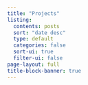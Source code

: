 ```yaml
---
title: "Projects"
listing:
  contents: posts
  sort: "date desc"
  type: default
  categories: false
  sort-ui: true
  filter-ui: false
page-layout: full
title-block-banner: true
---
```

